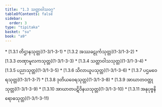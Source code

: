 ```yaml
---
title: "1.3 သတ္တာဝါသဝဂ္ဂ"
tableOfContents: false
sidebar:
  order: 3
type: "tipitaka"
basket: "su"
book: "a9"
---
```



<DynamicBreadcrumb />



<TableOfContents book="a9" section="1.3">
* [1.3.1 တိဌာနသုတ္တ](1-3/1-3-1)
* [1.3.2 အဿခဠုင်္ကသုတ္တ](1-3/1-3-2)
* [1.3.3 တဏှာမူလကသုတ္တ](1-3/1-3-3)
* [1.3.4 သတ္တာဝါသသုတ္တ](1-3/1-3-4)
* [1.3.5 ပညာသုတ္တ](1-3/1-3-5)
* [1.3.6 သိလာယူပသုတ္တ](1-3/1-3-6)
* [1.3.7 ပဌမဝေရသုတ္တ](1-3/1-3-7)
* [1.3.8 ဒုတိယဝေရသုတ္တ](1-3/1-3-8)
* [1.3.9 အာဃာတဝတ္ထုသုတ္တ](1-3/1-3-9)
* [1.3.10 အာဃာတပဋိဝိနယသုတ္တ](1-3/1-3-10)
* [1.3.11 အနုပုဗ္ဗနိရောဓသုတ္တ](1-3/1-3-11)
</TableOfContents>